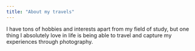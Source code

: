 ```yaml
---
title: "About my travels"
---
```


I have tons of hobbies and interests apart from my field of study, but one thing I absolutely love in life is being able to travel and capture my experiences through photography.
